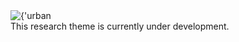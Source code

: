 <Title>Urban Health</Title>

<Section>
  <Image
    src={
      'https://sjyurbanlab.github.io/website-assets/research-theme/urban-health/urban-health.png'
    }
    alt={'urban health'}
    size={'medium'}
    center
  />
</Section>

<Section>This research theme is currently under development.​</Section>
